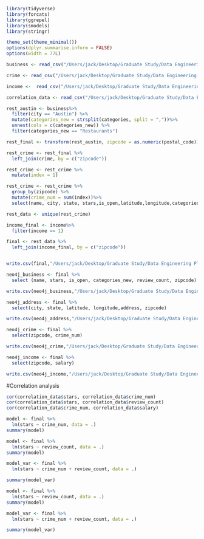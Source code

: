 ```r
library(tidyverse)
library(forcats)
library(ggrepel)
library(smodels)
library(stringr)

theme_set(theme_minimal()) 
options(dplyr.summarise.inform = FALSE) 
options(width = 77L)
```

```r
business <- read_csv("/Users/jack/Desktop/Graduate Study/Data Engineering Platforms/Final_project/data clean/business.csv")

crime <- read_csv("/Users/jack/Desktop/Graduate Study/Data Engineering Platforms/Final_project/data clean/crime.csv")

income <-  read_csv("/Users/jack/Desktop/Graduate Study/Data Engineering Platforms/Final_project/data clean/income.csv")

correlation_data <- read_csv("/Users/jack/Desktop/Graduate Study/Data Engineering Platforms/Final_project/data clean/r.csv")
```


```r
rest_austin <- business%>%
  filter(city == "Austin") %>%
  mutate(categories_new = strsplit(categories, split = ","))%>%
  unnest(cols = c(categories_new)) %>%
  filter(categories_new == "Restaurants")
```

```r
rest_final <- transform(rest_austin, zipcode = as.numeric(postal_code))
```

```r
rest_crime <- rest_final %>%
  left_join(crime, by = c("zipcode"))
```

```r
rest_crime <- rest_crime %>%
  mutate(index = 1)
```

```r
rest_crime <- rest_crime %>%
  group_by(zipcode) %>%
  mutate(crime_num = sum(index))%>%
  select(name, city, state, stars,is_open,latitude,longitude,categories_new,business_id, review_count,zipcode,address,crime_num)
```

```r
rest_data <- unique(rest_crime)
```

```r
income_final <- income%>%
  filter(income == 1)
```

```r
final <- rest_data %>%
  left_join(income_final, by = c("zipcode"))


write.csv(final,"/Users/jack/Desktop/Graduate Study/Data Engineering Platforms/Final_project/data clean/r.csv", row.names = FALSE)
```

```r
neo4j_business <- final %>%
  select (name, stars, is_open, categories_new, review_count, zipcode)

write.csv(neo4j_business,"/Users/jack/Desktop/Graduate Study/Data Engineering Platforms/Final_project/data clean/neo4j_business.csv", row.names = FALSE)

neo4j_address <- final %>%
  select(city, state, latitude, longitude,address, zipcode)

write.csv(neo4j_address,"/Users/jack/Desktop/Graduate Study/Data Engineering Platforms/Final_project/data clean/neo4j_address.csv", row.names = FALSE)

neo4j_crime <- final %>%
  select(zipcode, crime_num)

write.csv(neo4j_crime,"/Users/jack/Desktop/Graduate Study/Data Engineering Platforms/Final_project/data clean/neo4j_crime.csv", row.names = FALSE)

neo4j_income <- final %>%
  select(zipcode, salary)

write.csv(neo4j_income,"/Users/jack/Desktop/Graduate Study/Data Engineering Platforms/Final_project/data clean/neo4j_income.csv", row.names = FALSE)

```


#Correlation analysis
```r
cor(correlation_data$stars, correlation_data$crime_num)
cor(correlation_data$stars, correlation_data$review_count)
cor(correlation_data$crime_num, correlation_data$salary)
```
```r
model <- final %>%
  lm(stars ~ crime_num, data = .)
summary(model)

model <- final %>%
  lm(stars ~ review_count, data = .)
summary(model)

model_var <- final %>%
  lm(stars ~ crime_num + review_count, data = .)

summary(model_var)
```
```r
model <- final %>%
  lm(stars ~ review_count, data = .)
summary(model)
```

```r
model_var <- final %>%
  lm(stars ~ crime_num + review_count, data = .)

summary(model_var)
```







